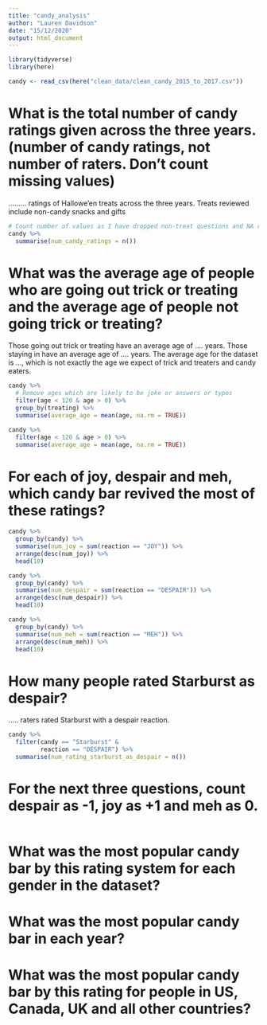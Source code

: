 ```yaml
---
title: "candy_analysis"
author: "Lauren Davidson"
date: "15/12/2020"
output: html_document
---
```


```r
library(tidyverse)
library(here)

candy <- read_csv(here("clean_data/clean_candy_2015_to_2017.csv"))
```

# What is the total number of candy ratings given across the three years. (number of candy ratings, not number of raters. Don’t count missing values)
......... ratings of Hallowe'en treats across the three years. Treats reviewed include non-candy snacks and gifts

```r
# Count number of values as I have dropped non-treat questions and NA reaction
candy %>% 
  summarise(num_candy_ratings = n())
```

# What was the average age of people who are going out trick or treating and the average age of people not going trick or treating?

Those going out trick or treating have an average age of .... years.
Those staying in have an average age of .... years.
The average age for the dataset is ..., which is not exactly the age we expect of trick and treaters and candy eaters.

```r
candy %>% 
  # Remove ages which are likely to be joke or answers or typos
  filter(age < 120 & age > 0) %>% 
  group_by(treating) %>% 
  summarise(average_age = mean(age, na.rm = TRUE))

candy %>% 
  filter(age < 120 & age > 0) %>% 
  summarise(average_age = mean(age, na.rm = TRUE))
```


# For each of joy, despair and meh, which candy bar revived the most of these ratings?

```r
candy %>% 
  group_by(candy) %>% 
  summarise(num_joy = sum(reaction == "JOY")) %>% 
  arrange(desc(num_joy)) %>% 
  head(10)

candy %>% 
  group_by(candy) %>% 
  summarise(num_despair = sum(reaction == "DESPAIR")) %>% 
  arrange(desc(num_despair)) %>% 
  head(10)

candy %>% 
  group_by(candy) %>% 
  summarise(num_meh = sum(reaction == "MEH")) %>% 
  arrange(desc(num_meh)) %>% 
  head(10)
```

# How many people rated Starburst as despair?

..... raters rated Starburst with a despair reaction.

```r
candy %>% 
  filter(candy == "Starburst" &
         reaction == "DESPAIR") %>% 
  summarise(num_rating_starburst_as_despair = n())
```

# For the next three questions, count despair as -1, joy as +1 and meh as 0.

```r

```


# What was the most popular candy bar by this rating system for each gender in the dataset?

# What was the most popular candy bar in each year?

# What was the most popular candy bar by this rating for people in US, Canada, UK and all other countries?